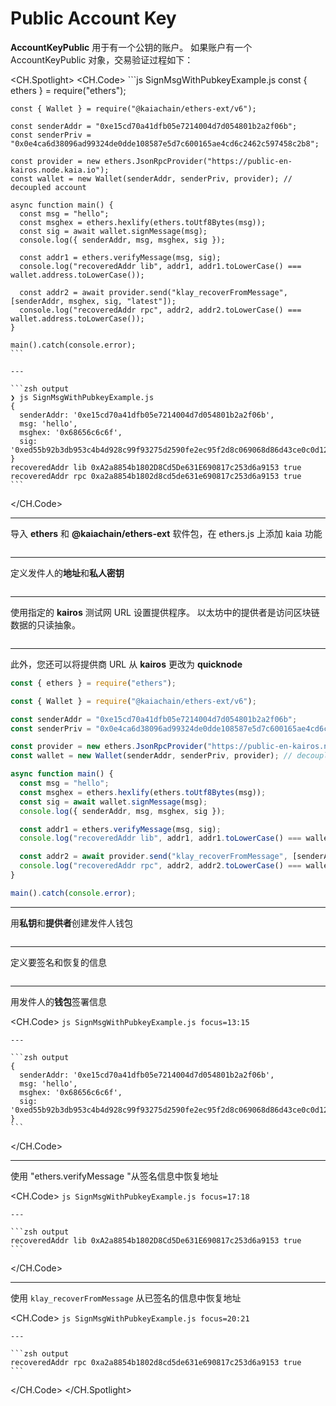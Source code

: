 # Public Account Key


<Editor module="/src/pages/ethers-ext-v6/SignMessage/AccountKeyPublic.tsx" route={RoutePath.EthersExt_SignMsg_Public} />

**AccountKeyPublic** 用于有一个公钥的账户。 如果账户有一个 AccountKeyPublic 对象，交易验证过程如下：

<CH.Spotlight>
  <CH.Code>
    ```js SignMsgWithPubkeyExample.js
    const { ethers } = require("ethers");

    const { Wallet } = require("@kaiachain/ethers-ext/v6");

    const senderAddr = "0xe15cd70a41dfb05e7214004d7d054801b2a2f06b";
    const senderPriv = "0x0e4ca6d38096ad99324de0dde108587e5d7c600165ae4cd6c2462c597458c2b8";

    const provider = new ethers.JsonRpcProvider("https://public-en-kairos.node.kaia.io");
    const wallet = new Wallet(senderAddr, senderPriv, provider); // decoupled account

    async function main() {
      const msg = "hello";
      const msghex = ethers.hexlify(ethers.toUtf8Bytes(msg));
      const sig = await wallet.signMessage(msg);
      console.log({ senderAddr, msg, msghex, sig });

      const addr1 = ethers.verifyMessage(msg, sig);
      console.log("recoveredAddr lib", addr1, addr1.toLowerCase() === wallet.address.toLowerCase());

      const addr2 = await provider.send("klay_recoverFromMessage", [senderAddr, msghex, sig, "latest"]);
      console.log("recoveredAddr rpc", addr2, addr2.toLowerCase() === wallet.address.toLowerCase());
    }

    main().catch(console.error);
    ```

    ---

    ```zsh output
    ❯ js SignMsgWithPubkeyExample.js
    {
      senderAddr: '0xe15cd70a41dfb05e7214004d7d054801b2a2f06b',
      msg: 'hello',
      msghex: '0x68656c6c6f',
      sig: '0xed55b92b3db953c4b4d928c99f93275d2590fe2ec95f2d8c069068d86d43ce0c0d1206f297351c6a0dfaba9c24d1a2ac293ac8f8a73d16c2b0c39ce90bc36ab71b'
    }
    recoveredAddr lib 0xA2a8854b1802D8Cd5De631E690817c253d6a9153 true
    recoveredAddr rpc 0xa2a8854b1802d8cd5de631e690817c253d6a9153 true
    ```
  </CH.Code>

  ---

  导入 **ethers** 和 **@kaiachain/ethers-ext** 软件包，在 ethers.js 上添加 kaia 功能

  ```js SignMsgWithPubkeyExample.js focus=1:3
  ```

  ---

  定义发件人的**地址**和**私人密钥**

  ```js SignMsgWithPubkeyExample.js focus=5:6
  ```

  ---

  使用指定的 **kairos** 测试网 URL 设置提供程序。 以太坊中的提供者是访问区块链数据的只读抽象。

  ```js SignMsgWithPubkeyExample.js focus=8
  ```

  ---

  此外，您还可以将提供商 URL 从 **kairos** 更改为 **quicknode**

  ```js SignMsgWithPubkeyExample.js focus=8
  const { ethers } = require("ethers");

  const { Wallet } = require("@kaiachain/ethers-ext/v6");

  const senderAddr = "0xe15cd70a41dfb05e7214004d7d054801b2a2f06b";
  const senderPriv = "0x0e4ca6d38096ad99324de0dde108587e5d7c600165ae4cd6c2462c597458c2b8";

  const provider = new ethers.JsonRpcProvider("https://public-en-kairos.node.kaia.io");
  const wallet = new Wallet(senderAddr, senderPriv, provider); // decoupled account

  async function main() {
    const msg = "hello";
    const msghex = ethers.hexlify(ethers.toUtf8Bytes(msg));
    const sig = await wallet.signMessage(msg);
    console.log({ senderAddr, msg, msghex, sig });

    const addr1 = ethers.verifyMessage(msg, sig);
    console.log("recoveredAddr lib", addr1, addr1.toLowerCase() === wallet.address.toLowerCase());

    const addr2 = await provider.send("klay_recoverFromMessage", [senderAddr, msghex, sig, "latest"]);
    console.log("recoveredAddr rpc", addr2, addr2.toLowerCase() === wallet.address.toLowerCase());
  }

  main().catch(console.error);
  ```

  ---

  用**私钥**和**提供者**创建发件人钱包

  ```js SignMsgWithPubkeyExample.js focus=9
  ```

  ---

  定义要签名和恢复的信息

  ```js SignMsgWithPubkeyExample.js focus=12
  ```

  ---

  用发件人的**钱包**签署信息

  <CH.Code>
    ```js SignMsgWithPubkeyExample.js focus=13:15
    ```

    ---

    ```zsh output
    {
      senderAddr: '0xe15cd70a41dfb05e7214004d7d054801b2a2f06b',
      msg: 'hello',
      msghex: '0x68656c6c6f',
      sig: '0xed55b92b3db953c4b4d928c99f93275d2590fe2ec95f2d8c069068d86d43ce0c0d1206f297351c6a0dfaba9c24d1a2ac293ac8f8a73d16c2b0c39ce90bc36ab71b'
    }
    ```
  </CH.Code>

  ---

  使用 "ethers.verifyMessage "从签名信息中恢复地址

  <CH.Code>
    ```js SignMsgWithPubkeyExample.js focus=17:18
    ```

    ---

    ```zsh output
    recoveredAddr lib 0xA2a8854b1802D8Cd5De631E690817c253d6a9153 true
    ```
  </CH.Code>

  ---

  使用 `klay_recoverFromMessage` 从已签名的信息中恢复地址

  <CH.Code>
    ```js SignMsgWithPubkeyExample.js focus=20:21
    ```

    ---

    ```zsh output
    recoveredAddr rpc 0xa2a8854b1802d8cd5de631e690817c253d6a9153 true
    ```
  </CH.Code>
</CH.Spotlight>
